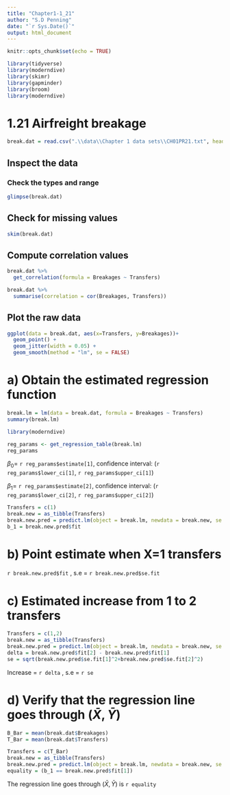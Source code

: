 ```yaml
---
title: "Chapter1-1_21"
author: "S.D Penning"
date: "`r Sys.Date()`"
output: html_document
---
```


```r
knitr::opts_chunk$set(echo = TRUE)

library(tidyverse)
library(moderndive)
library(skimr)
library(gapminder)
library(broom)
library(moderndive)
```

# 1.21 Airfreight breakage

```r
break.dat = read.csv(".\\data\\Chapter 1 data sets\\CH01PR21.txt", header = FALSE,  strip.white=TRUE, sep = "", col.names = c("Breakages","Transfers"))
```

## Inspect the data

### Check the types and range

```r
glimpse(break.dat)
```

## Check for missing values

```r
skim(break.dat)
```

## Compute correlation values
```r

break.dat %>% 
  get_correlation(formula = Breakages ~ Transfers)

break.dat %>%
  summarise(correlation = cor(Breakages, Transfers))
```

## Plot the raw data

```r
ggplot(data = break.dat, aes(x=Transfers, y=Breakages))+
  geom_point() +
  geom_jitter(width = 0.05) +
  geom_smooth(method = "lm", se = FALSE)
```

# a) Obtain the estimated regression function

```r
break.lm = lm(data = break.dat, formula = Breakages ~ Transfers)
summary(break.lm)
```
```r
library(moderndive)

reg_params <- get_regression_table(break.lm)
reg_params
```
$\beta_{0}=$ `r reg_params$estimate[1]`, confidence interval: (`r reg_params$lower_ci[1]`, `r reg_params$upper_ci[1]`)

$\beta_{1}=$ `r reg_params$estimate[2]`, confidence interval: (`r reg_params$lower_ci[2]`, `r reg_params$upper_ci[2]`)

```r
Transfers = c(1)
break.new = as_tibble(Transfers)
break.new.pred = predict.lm(object = break.lm, newdata = break.new, se.fit = TRUE)
b_1 = break.new.pred$fit
```

# b) Point estimate when X=1 transfers

`r break.new.pred$fit` , s.e = `r break.new.pred$se.fit`

# c) Estimated increase from 1 to 2 transfers

```r
Transfers = c(1,2)
break.new = as_tibble(Transfers)
break.new.pred = predict.lm(object = break.lm, newdata = break.new, se.fit = TRUE)
delta = break.new.pred$fit[2] - break.new.pred$fit[1]
se = sqrt(break.new.pred$se.fit[1]^2+break.new.pred$se.fit[2]^2)
```

Increase = `r delta` , s.e = `r se`

# d) Verify that the regression line goes through $(\bar{X},\bar{Y})$

```r
B_Bar = mean(break.dat$Breakages)
T_Bar = mean(break.dat$Transfers)
```

```r
Transfers = c(T_Bar)
break.new = as_tibble(Transfers)
break.new.pred = predict.lm(object = break.lm, newdata = break.new, se.fit = TRUE)
equality = (b_1 == break.new.pred$fit[1])
```

The regression line goes through $(\bar{X},\bar{Y})$ is `r equality`
